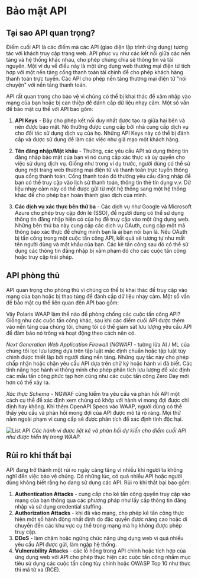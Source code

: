 # Bảo mật API

## Tại sao API quan trọng?

Điểm cuối API là các điểm mà các API (giao diện lập trình ứng dụng) tương tác với khách truy cập trang web. API phục vụ
như các kết nối giữa các nền tảng và hệ thống khác nhau, cho phép chúng chia sẻ thông tin và tài nguyên. Một ví dụ về
điều này là một ứng dụng web thương mại điện tử tích hợp với một nền tảng cổng thanh toán tài chính để cho phép khách
hàng thanh toán trực tuyến. Các API cho phép nền tảng thương mại điện tử "nói chuyện" với nền tảng thanh toán.

API rất quan trọng cho bảo vệ vì chúng có thể bị khai thác để xâm nhập vào mạng của bạn hoặc bị can thiệp để đánh cắp
dữ liệu nhạy cảm. Một số vấn đề bảo mật cụ thể với API bao gồm:

1.	**API Keys** - Đây cho phép kết nối duy nhất được tạo ra giữa hai bên và nên được bảo mật. Nó thường được cung cấp bởi
nhà cung cấp dịch vụ cho đối tác sử dụng dịch vụ của họ. Những API Keys này có thể bị đánh cắp và được sử dụng để làm
các việc như giả mạo một khách hàng.

2.	**Tên đăng nhập/Mật khẩu** - Thường, các yêu cầu API sử dụng thông tin đăng nhập bảo mật của bạn vì nó cung cấp xác
thực và ủy quyền cho việc sử dụng dịch vụ. Giống như trong ví dụ trước, người dùng có thể sử dụng một trang web thương
mại điện tử và thanh toán trực tuyến thông qua cổng thanh toán. Cổng thanh toán đó thường yêu cầu đăng nhập để bạn có
thể truy cập vào lịch sử thanh toán, thông tin thẻ tín dụng v.v. Dữ liệu nhạy cảm này có thể được gửi từ một hệ thống
sang một hệ thống khác để cho phép bạn hoàn thành giao dịch của mình.

3.	**Các dịch vụ xác thực bên thứ ba** - Các dịch vụ như Google và Microsoft Azure cho phép truy cập đơn lẻ (SSO), để
người dùng có thể sử dụng thông tin đăng nhập hiện có của họ để truy cập vào một ứng dụng web. Những bên thứ ba này
cung cấp các dịch vụ OAuth, cung cấp một mã thông báo xác thực để chứng minh bạn là ai bạn nói bạn là. Nếu OAuth bị tấn
công trong một cuộc tấn công API, kết quả sẽ tương tự như mất tên người dùng và mật khẩu của bạn. Các kẻ tấn công sau
đó có thể sử dụng các thông tin đăng nhập bị xâm phạm đó cho các cuộc tấn công hoặc truy cập trái phép.

## API phòng thủ

API quan trọng cho phòng thủ vì chúng có thể bị khai thác để truy cập vào mạng của bạn hoặc bị thao túng để đánh cắp dữ
liệu nhạy cảm. Một số vấn đề bảo mật cụ thể liên quan đến API bao gồm:

Vậy Polaris WAAP làm thế nào để phòng chống các cuộc tấn công API? Giống như các cuộc tấn công khác, sau khi các điểm
cuối API được thêm vào nền tảng của chúng tôi, chúng tôi có thể giám sát lưu lượng yêu cầu API để đảm bảo nó trông và
hoạt động theo cách nên có.

*Next Generation Web Application Firewall (NGWAF)* - tường lửa AI / ML của chúng tôi lọc lưu lượng dựa trên tập luật mặc
định chuẩn hoặc tập luật tùy chỉnh được thiết lập bởi người dùng nền tảng. Những quy tắc này cho phép chấp nhận hoặc
chặn yêu cầu API dựa trên chữ ký hoặc hành vi đã biết. Các tính năng học hành vi thông minh cho phép phân tích lưu
lượng để xác định các mẫu tấn công phức tạp hơn cũng như các cuộc tấn công Zero Day mới hơn có thể xảy ra.

*Xác thực Schema* - NGWAF cũng kiểm tra yêu cầu và phản hồi API một cách cụ thể để xác định xem chúng có khớp với hành vi
mong đợi được chỉ định hay không. Khi thêm OpenAPI Specs vào WAAP, người dùng có thể thấy yêu cầu và phản hồi mong đợi
của API được mô tả rõ ràng. Mọi thứ nằm ngoài phạm vi cung cấp sẽ được phân tích để xác định tính độc hại.

![List API](/img/security-center/api/api-security-list-api.png)
*Các hành vi được liệt kê và phản hồi dự kiến cho điểm cuối API như được hiển thị trong WAAP.*

## Rủi ro khi thất bại

API đang trở thành một rủi ro ngày càng tăng vì nhiều khi người ta không nghĩ đến việc bảo vệ chúng. Có những lúc, có
quá nhiều API hoặc người dùng không biết rằng họ đang sử dụng các API. Rủi ro khi thất bại bao gồm:

1.	**Authentication Attacks** - cung cấp cho kẻ tấn công quyền truy cập vào mạng của bạn thông qua các phương pháp như lấy cắp
thông tin đăng nhập và sử dụng credential stuffing.
2.	**Authorization Attacks** - khi đã vào mạng, cho phép kẻ tấn công thực hiện một số hành động nhất định do đặc quyền được
nâng cao hoặc di chuyển đến các khu vực cụ thể trong mạng mà họ không được phép truy cập.
3.	**DDoS** - làm chậm hoặc ngừng chức năng ứng dụng web vì quá nhiều yêu cầu API được gửi, làm ngập hệ thống.
4.	**Vulnerability Attacks** - các lỗ hổng trong API chính hoặc tích hợp của ứng dụng web với API cho phép thực hiện các cuộc
tấn công nhắm mục tiêu sử dụng các cuộc tấn công tùy chỉnh hoặc OWASP Top 10 như thực thi mã từ xa (RCE).

